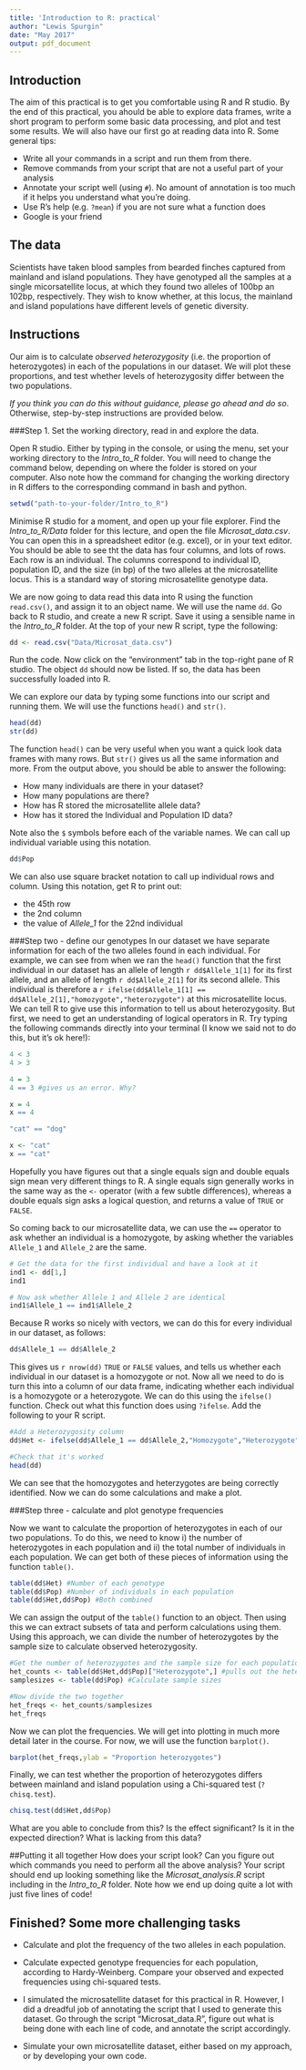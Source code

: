 ```yaml
---
title: 'Introduction to R: practical'
author: "Lewis Spurgin"
date: "May 2017"
output: pdf_document
---
```


## Introduction
The aim of this practical is to get you comfortable using R and R studio. By the end of this practical, you ahould be able to explore data frames, write a short program to perform some basic data processing, and plot and test some results. We will also have our first go at reading data into R. Some general tips:

- Write all your commands in a script and run them from there.
- Remove commands from your script that are not a useful part of your analysis
- Annotate your script well (using `#`). No amount of annotation is too much if it helps you understand what you're doing.
- Use R's help (e.g. `?mean`) if you are not sure what a function does
- Google is your friend

## The data
Scientists have taken blood samples from bearded finches captured from mainland and island populations. They have genotyped all the samples at a single micorsatellite locus, at which they found two alleles of 100bp an 102bp, respectively. They wish to know whether, at this locus, the mainland and island populations have different levels of genetic diversity.

## Instructions
Our aim is to calculate *observed heterozygosity* (i.e. the proportion of heterozygotes) in each of the populations in our dataset. We will plot these proportions, and test whether levels of heterozygosity differ between the two populations. 

*If you think you can do this without guidance, please go ahead and do so*. Otherwise, step-by-step instructions are provided below.

###Step 1. Set the working directory, read in and explore the data.

Open R studio. Either by typing in the console, or using the menu, set your working directory to the *Intro_to_R* folder. You will need to change the command below, depending on where the folder is stored on your computer. Also note how the command for changing the working directory in R differs to the corresponding command in bash and python.

```r
setwd("path-to-your-folder/Intro_to_R")
```

Minimise R studio for a moment, and open up your file explorer. Find the *Intro_to_R/Data* folder for this lecture, and open the file *Microsat_data.csv*. You can open this in a spreadsheet editor (e.g. excel), or in your text editor. You should be able to see tht the data has four columns, and lots of rows. Each row is an individual. The columns correspond to individual ID, population ID, and the size (in bp) of the two alleles at the microsatellite locus. This is a standard way of storing microsatellite genotype data.

We are now going to data read this data into R using the function `read.csv()`, and assign it to an object name. We will use the name `dd`. Go back to R studio, and create a new R script. Save it using a sensible name in the *Intro_to_R* folder. At the top of your new R script, type the following:

```r
dd <- read.csv("Data/Microsat_data.csv")
```

Run the code. Now click on the "environment" tab in the top-right pane of R studio. The object `dd` should now be listed. If so, the data has been successfully loaded into R. 

We can explore our data by typing some functions into our script and running them. We will use the functions `head()` and `str()`.

```r
head(dd)
str(dd)
```

The function `head()` can be very useful when you want a quick look data frames with many rows. But `str()` gives us all the same information and more. From the output above, you should be able to answer the following:

- How many individuals are there in your dataset?
- How many populations are there?
- How has R stored the microsatellite allele data?
- How has it stored the Individual and Population ID data?

Note also the `$` symbols before each of the variable names. We can call up individual variable using this notation.

```r
dd$Pop
```

We can also use square bracket notation to call up individual rows and column. Using this notation, get R to print out:

- the 45th row
- the 2nd column
- the value of *Allele_1* for the 22nd individual

###Step two - define our genotypes
In our dataset we have separate information for each of the two alleles found in each individual. For example, we can see from when we ran the `head()` function that the first individual in our dataset has an allele of length `r dd$Allele_1[1]` for its first allele, and an allele of length `r dd$Allele_2[1]` for its second allele. This individual is therefore a `r ifelse(dd$Allele_1[1] == dd$Allele_2[1],"homozygote","heterozygote")` at this microsatellite locus. We can tell R to give use this information to tell us about heterozygosity. But first, we need to get an understanding of logical operators in R. Try typing the following commands directly into your terminal (I know we said not to do this, but it's ok here!):

```r
4 < 3
4 > 3

4 = 3
4 == 3 #gives us an error. Why?

x = 4
x == 4

"cat" == "dog"

x <- "cat"
x == "cat"
```

Hopefully you have figures out that a single equals sign and double equals sign mean very different things to R. A single equals sign generally works in the same way as the `<-` operator (with a few subtle differences), whereas a double equals sign asks a logical question, and returns a value of `TRUE` or `FALSE`.

So coming back to our microsatellite data, we can use the `==` operator to ask whether an individual is a homozygote, by asking whether the variables `Allele_1` and `Allele_2` are the same.

```r
# Get the data for the first individual and have a look at it
ind1 <- dd[1,]
ind1

# Now ask whether Allele 1 and Allele 2 are identical
ind1$Allele_1 == ind1$Allele_2

```

Because R works so nicely with vectors, we can do this for every individual in our dataset, as follows:

```r

dd$Allele_1 == dd$Allele_2

```

This gives us `r nrow(dd)` `TRUE` or `FALSE` values, and tells us whether each individual in our dataset is a homozygote or not. Now all we need to do is turn this into a column of our data frame, indicating whether each individual is a homozygote or a heterozygote. We can do this using the `ifelse()` function. Check out what this function does using `?ifelse`. Add the following to your R script.

```r

#Add a Heterozygosity column
dd$Het <- ifelse(dd$Allele_1 == dd$Allele_2,"Homozygote","Heterozygote")

#Check that it's worked
head(dd)

```

We can see that the homozygotes and heterzygotes are being correctly identified. Now we can do some calculations and make a plot.

###Step three - calculate and plot genotype frequencies

Now we want to calculate the proportion of heterozygotes in each of our two populations. To do this, we need to know i) the number of heterozygotes in each population and ii) the total number of individuals in each population. We can get both of these pieces of information using the function `table()`.

```r
table(dd$Het) #Number of each genotype
table(dd$Pop) #Number of individuals in each population
table(dd$Het,dd$Pop) #Both combined

```

We can assign the output of the `table()` function to an object. Then using this we can extract subsets of tata and perform calculations using them. Using this approach, we can divide the number of heterozygotes by the sample size to calculate observed heterozygosity. 

```r
#Get the number of heterozygotes and the sample size for each population
het_counts <- table(dd$Het,dd$Pop)["Heterozygote",] #pulls out the heterozygote row
samplesizes <- table(dd$Pop) #Calculate sample sizes

#Now divide the two together
het_freqs <- het_counts/samplesizes
het_freqs
```

Now we can plot the frequencies. We will get into plotting in much more detail later in the course. For now, we will use the function `barplot()`.
```r
barplot(het_freqs,ylab = "Proportion heterozygotes")
```

Finally, we can test whether the proportion of heterozygotes differs between mainland and island population using a Chi-squared test (`?chisq.test`).

```r
chisq.test(dd$Het,dd$Pop)
```

What are you able to conclude from this? Is the effect significant? Is it in the expected direction? What is lacking from this data?

##Putting it all together
How does your script look? Can you figure out which commands you need to perform all the above analysis? Your script should end up looking something like the *Microsat_analysis.R* script including in the *Intro_to_R* folder. Note how we end up doing quite a lot with just five lines of code!

## Finished? Some more challenging tasks

- Calculate and plot the frequency of the two alleles in each population.

- Calculate expected genotype frequencies for each population, according to Hardy-Weinberg. Compare your observed and expected frequencies using chi-squared tests.

- I simulated the microsatellite dataset for this practical in R. However, I did a dreadful job of annotating the script that I used to generate this dataset. Go through the script "Microsat_data.R", figure out what is being done with each line of code, and annotate the script accordingly.

- Simulate your own microsatellite dataset, either based on my approach, or by developing your own code.